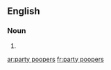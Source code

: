 ==English==

===Noun===
{{head|en|plural|head=[[party]] [[poopers]]}}

# {{plural of|party pooper|lang=en|nocat=1}}

[[ar:party poopers]]
[[fr:party poopers]]